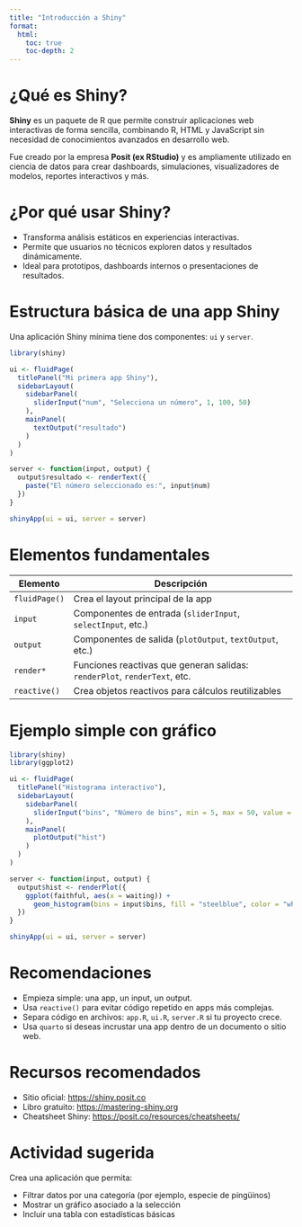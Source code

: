 ```yaml
---
title: "Introducción a Shiny"
format:
  html:
    toc: true
    toc-depth: 2
---
```


# ¿Qué es Shiny?

**Shiny** es un paquete de R que permite construir aplicaciones web interactivas de forma sencilla, combinando R, HTML y JavaScript sin necesidad de conocimientos avanzados en desarrollo web.

Fue creado por la empresa **Posit (ex RStudio)** y es ampliamente utilizado en ciencia de datos para crear dashboards, simulaciones, visualizadores de modelos, reportes interactivos y más.



# ¿Por qué usar Shiny?

- Transforma análisis estáticos en experiencias interactivas.
- Permite que usuarios no técnicos exploren datos y resultados dinámicamente.
- Ideal para prototipos, dashboards internos o presentaciones de resultados.



# Estructura básica de una app Shiny

Una aplicación Shiny mínima tiene dos componentes: `ui` y `server`.

```r
library(shiny)

ui <- fluidPage(
  titlePanel("Mi primera app Shiny"),
  sidebarLayout(
    sidebarPanel(
      sliderInput("num", "Selecciona un número", 1, 100, 50)
    ),
    mainPanel(
      textOutput("resultado")
    )
  )
)

server <- function(input, output) {
  output$resultado <- renderText({
    paste("El número seleccionado es:", input$num)
  })
}

shinyApp(ui = ui, server = server)
````



# Elementos fundamentales

| Elemento      | Descripción                                                               |
| ------------- | ------------------------------------------------------------------------- |
| `fluidPage()` | Crea el layout principal de la app                                        |
| `input`       | Componentes de entrada (`sliderInput`, `selectInput`, etc.)               |
| `output`      | Componentes de salida (`plotOutput`, `textOutput`, etc.)                  |
| `render*`     | Funciones reactivas que generan salidas: `renderPlot`, `renderText`, etc. |
| `reactive()`  | Crea objetos reactivos para cálculos reutilizables                        |



# Ejemplo simple con gráfico

```r
library(shiny)
library(ggplot2)

ui <- fluidPage(
  titlePanel("Histograma interactivo"),
  sidebarLayout(
    sidebarPanel(
      sliderInput("bins", "Número de bins", min = 5, max = 50, value = 30)
    ),
    mainPanel(
      plotOutput("hist")
    )
  )
)

server <- function(input, output) {
  output$hist <- renderPlot({
    ggplot(faithful, aes(x = waiting)) +
      geom_histogram(bins = input$bins, fill = "steelblue", color = "white")
  })
}

shinyApp(ui = ui, server = server)
```



# Recomendaciones

* Empieza simple: una app, un input, un output.
* Usa `reactive()` para evitar código repetido en apps más complejas.
* Separa código en archivos: `app.R`, `ui.R`, `server.R` si tu proyecto crece.
* Usa `quarto` si deseas incrustar una app dentro de un documento o sitio web.


# Recursos recomendados

* Sitio oficial: [https://shiny.posit.co](https://shiny.posit.co)
* Libro gratuito: [https://mastering-shiny.org](https://mastering-shiny.org)
* Cheatsheet Shiny: [https://posit.co/resources/cheatsheets/](https://posit.co/resources/cheatsheets/)



# Actividad sugerida

Crea una aplicación que permita:

* Filtrar datos por una categoría (por ejemplo, especie de pingüinos)
* Mostrar un gráfico asociado a la selección
* Incluir una tabla con estadísticas básicas

